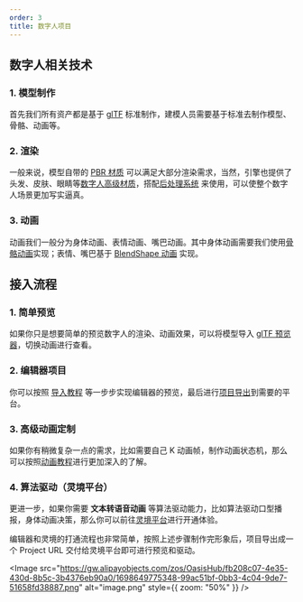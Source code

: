 ```yaml
---
order: 3
title: 数字人项目
---
```


## 数字人相关技术

### 1. 模型制作

首先我们所有资产都是基于 [glTF](/docs/graphics/model/glTF) 标准制作，建模人员需要基于标准去制作模型、骨骼、动画等。

### 2. 渲染

一般来说，模型自带的 [PBR 材质](/docs/graphics/shader/builtins/pbr) 可以满足大部分渲染需求，当然，引擎也提供了头发、皮肤、眼睛等[数字人高级材质](/docs/graphics/shader/builtins/digitalHuman/hair)，搭配[后处理系统](/docs/graphics/postProcess/postProcess) 来使用，可以使整个数字人场景更加写实逼真。

### 3. 动画

动画我们一般分为身体动画、表情动画、嘴巴动画。其中身体动画需要我们使用[骨骼动画](/docs/graphics/renderer/skinnedMeshRenderer/#骨骼动画)实现；表情、嘴巴基于 [BlendShape 动画](/docs/graphics/renderer/skinnedMeshRenderer/#blendshape) 实现。

## 接入流程

### 1. 简单预览

如果你只是想要简单的预览数字人的渲染、动画效果，可以将模型导入 [glTF 预览器](https://galacean.antgroup.com/engine/gltf-viewer/)，切换动画进行查看。

### 2. 编辑器项目

你可以按照 [导入教程](/docs/graphics/model/importGlTF/) 等一步步实现编辑器的预览，最后进行[项目导出](/docs/platform/platform/)到需要的平台。

### 3. 高级动画定制

如果你有稍微复杂一点的需求，比如需要自己 K 动画帧，制作动画状态机，那么可以按照[动画教程](/docs/animation/overview/)进行更加深入的了解。

### 4. 算法驱动（灵境平台）

更进一步，如果你需要 **文本转语音动画** 等算法驱动能力，比如算法驱动口型播报，身体动画决策，那么你可以前往[灵境平台](https://www.yuque.com/em8gt4/yrf9pg/cw6h54uwskdsk4as)进行开通体验。

编辑器和灵境的打通流程也非常简单，按照上述步骤制作完形象后，项目导出成一个 Project URL 交付给灵境平台即可进行预览和驱动。

<Image src="https://gw.alipayobjects.com/zos/OasisHub/fb208c07-4e35-430d-8b5c-3b4376eb90a0/1698649775348-99ac51bf-0bb3-4c04-9de7-51658fd38887.png" alt="image.png" style={{ zoom: "50%" }} />
